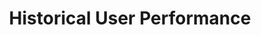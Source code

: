 ---
title: Historical User Performance
description: Get historical performance metrics for a user's vault position
openapi: '/open-apis/0d.json GET /users/{address}/vaults/{vault_id}/historical'
---
